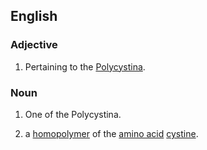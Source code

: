 ==English==

===Adjective===
{{en-adj}}

# {{zoology}} Pertaining to the [[Polycystina]].
===Noun===
{{en-noun}}

# {{zoology}} One of the Polycystina.
# {{biochemistry}} a [[homopolymer]] of the [[amino acid]] [[cystine]].